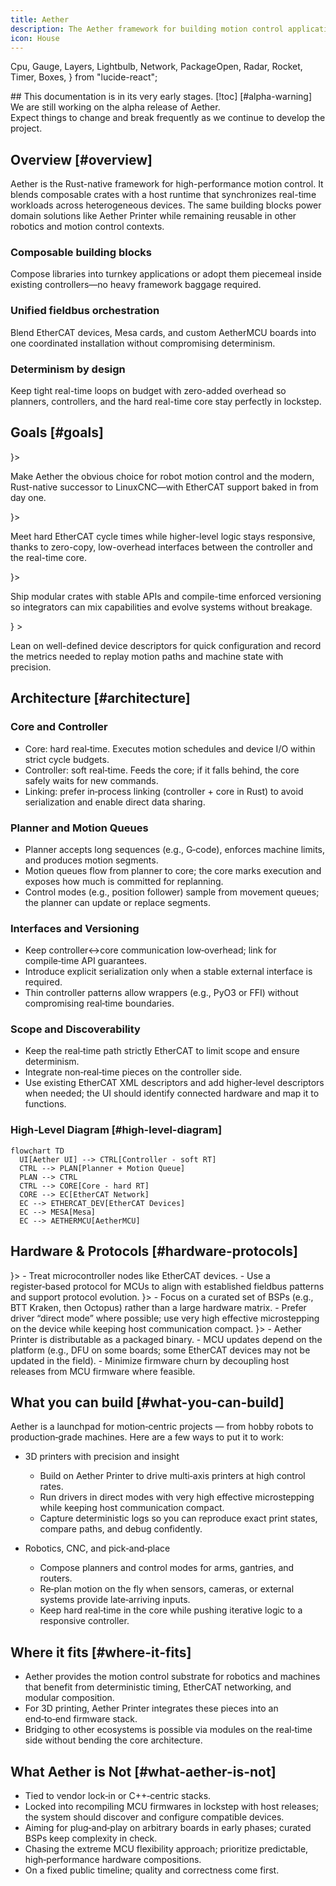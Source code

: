 ```yaml
---
title: Aether
description: The Aether framework for building motion control applications in Rust.
icon: House
---
```


  Cpu,
  Gauge,
  Layers,
  Lightbulb,
  Network,
  PackageOpen,
  Radar,
  Rocket,
  Timer,
  Boxes,
} from "lucide-react";

<Callout type="warning">
  ## This documentation is in its very early stages. [!toc] [#alpha-warning]
  We are still working on the alpha release of Aether.<br />
  Expect things to change and break frequently as we continue to develop the project.
</Callout>


## Overview [#overview]

Aether is the Rust-native framework for high-performance motion control. It blends composable crates with a host runtime that synchronizes real-time workloads across heterogeneous devices. The same building blocks power domain solutions like Aether Printer while remaining reusable in other robotics and motion control contexts.

<div className="mt-8 lib-overview-steps">
  <style>{`
    .lib-overview-steps .fd-steps {
      margin-left: 0;
      padding-left: 0;
      border-left: none;
    }
    .lib-overview-steps .fd-step {
      position: relative;
    }
    .lib-overview-steps .fd-step::before {
      display: none;
    }
  `}</style>
  <Steps>
    <Step>
      <div className="flex items-center gap-5">
        <div
          className="not-prose flex items-center justify-center rounded-full border"
          style={{
            borderColor: "var(--doc-color-lib)",
            backgroundColor: "hsla(141, 53%, 53%, 0.1)",
            color: "var(--doc-color-lib)",
            width: "3rem",
            height: "3rem",
          }}
        >
          <Layers className="h-5 w-5" />
        </div>
        <div className="space-y-2">
          <h3 className="text-base font-semibold text-fd-card-foreground">Composable building blocks</h3>
          <p className="text-sm text-fd-muted-foreground">
            Compose libraries into turnkey applications or adopt them piecemeal inside existing controllers—no heavy framework baggage required.
          </p>
        </div>
      </div>
    </Step>
    <Step>
      <div className="mt-6 flex items-center gap-5">
        <div
          className="not-prose flex items-center justify-center rounded-full border"
          style={{
            borderColor: "var(--doc-color-lib)",
            backgroundColor: "hsla(141, 53%, 53%, 0.1)",
            color: "var(--doc-color-lib)",
            width: "3rem",
            height: "3rem",
          }}
        >
          <Network className="h-5 w-5" />
        </div>
        <div className="space-y-2">
          <h3 className="text-base font-semibold text-fd-card-foreground">Unified fieldbus orchestration</h3>
          <p className="text-sm text-fd-muted-foreground">
            Blend EtherCAT devices, Mesa cards, and custom AetherMCU boards into one coordinated installation without compromising determinism.
          </p>
        </div>
      </div>
    </Step>
    <Step>
      <div className="mt-6 flex items-center gap-5">
        <div
          className="not-prose flex items-center justify-center rounded-full border"
          style={{
            borderColor: "var(--doc-color-lib)",
            backgroundColor: "hsla(141, 53%, 53%, 0.1)",
            color: "var(--doc-color-lib)",
            width: "3rem",
            height: "3rem",
          }}
        >
          <Gauge className="h-5 w-5" />
        </div>
        <div className="space-y-2">
          <h3 className="text-base font-semibold text-fd-card-foreground">Determinism by design</h3>
          <p className="text-sm text-fd-muted-foreground">
            Keep tight real-time loops on budget with zero-added overhead so planners, controllers, and the hard real-time core stay perfectly in lockstep.
          </p>
        </div>
      </div>
    </Step>
  </Steps>
</div>


## Goals [#goals]

<Cards className="mt-6">
  <Card title="Mission-first motion" icon={<Rocket className="text-red-500" />}>
    <p>
      Make Aether the obvious choice for robot motion control and the modern, Rust-native successor to LinuxCNC—with EtherCAT support baked in from day one.
    </p>
  </Card>
  <Card title="Real-time confidence" icon={<Timer className="text-sky-500" />}>
    <p>
      Meet hard EtherCAT cycle times while higher-level logic stays responsive, thanks to zero-copy, low-overhead interfaces between the controller and the real-time core.
    </p>
  </Card>
  <Card title="Composable Rust surface" icon={<Boxes className="text-amber-400" />}>
    <p>
      Ship modular crates with stable APIs and compile-time enforced versioning so integrators can mix capabilities and evolve systems without breakage.
    </p>
  </Card>
  <Card
    title="Discoverable and observable"
    icon={<Radar style={{ color: "var(--doc-color-lib)" }} />}
  >
    <p>
      Lean on well-defined device descriptors for quick configuration and record the metrics needed to replay motion paths and machine state with precision.
    </p>
  </Card>
</Cards>


## Architecture [#architecture]

### Core and Controller

- Core: hard real‑time. Executes motion schedules and device I/O within strict cycle budgets.
- Controller: soft real‑time. Feeds the core; if it falls behind, the core safely waits for new commands.
- Linking: prefer in‑process linking (controller + core in Rust) to avoid serialization and enable direct data sharing.

### Planner and Motion Queues

- Planner accepts long sequences (e.g., G‑code), enforces machine limits, and produces motion segments.
- Motion queues flow from planner to core; the core marks execution and exposes how much is committed for replanning.
- Control modes (e.g., position follower) sample from movement queues; the planner can update or replace segments.

### Interfaces and Versioning

- Keep controller↔core communication low‑overhead; link for compile‑time API guarantees.
- Introduce explicit serialization only when a stable external interface is required.
- Thin controller patterns allow wrappers (e.g., PyO3 or FFI) without compromising real‑time boundaries.

### Scope and Discoverability

- Keep the real‑time path strictly EtherCAT to limit scope and ensure determinism.
- Integrate non‑real‑time pieces on the controller side.
- Use existing EtherCAT XML descriptors and add higher‑level descriptors when needed; the UI should identify connected hardware and map it to functions.

### High‑Level Diagram [#high-level-diagram]

```mermaid
flowchart TD
  UI[Aether UI] --> CTRL[Controller - soft RT]
  CTRL --> PLAN[Planner + Motion Queue]
  PLAN --> CTRL
  CTRL --> CORE[Core - hard RT]
  CORE --> EC[EtherCAT Network]
  EC --> ETHERCAT_DEV[EtherCAT Devices]
  EC --> MESA[Mesa]
  EC --> AETHERMCU[AetherMCU]
```


## Hardware & Protocols [#hardware-protocols]

<Cards>
  <Card title="Device Model" icon={<Lightbulb />}>
      - Treat microcontroller nodes like EtherCAT devices.
      - Use a register‑based protocol for MCUs to align with established fieldbus patterns and support protocol evolution.
  </Card>
  <Card title="Boards and Drivers" icon={<Cpu />}>
    - Focus on a curated set of BSPs (e.g., BTT Kraken, then Octopus) rather than a large hardware matrix.
    - Prefer driver “direct mode” where possible; use very high effective microstepping on the device while keeping host communication compact.
  </Card>
  <Card title="Packaging and Updates" icon={<PackageOpen />}>
    - Aether Printer is distributable as a packaged binary.
    - MCU updates depend on the platform (e.g., DFU on some boards; some EtherCAT devices may not be updated in the field).
    - Minimize firmware churn by decoupling host releases from MCU firmware where feasible.
  </Card>
</Cards>


## What you can build [#what-you-can-build]

Aether is a launchpad for motion‑centric projects — from hobby robots to production‑grade machines. Here are a few ways to put it to work:

- 3D printers with precision and insight
  - Build on Aether Printer to drive multi‑axis printers at high control rates.
  - Run drivers in direct modes with very high effective microstepping while keeping host communication compact.
  - Capture deterministic logs so you can reproduce exact print states, compare paths, and debug confidently.

- Robotics, CNC, and pick‑and‑place
  - Compose planners and control modes for arms, gantries, and routers.
  - Re‑plan motion on the fly when sensors, cameras, or external systems provide late‑arriving inputs.
  - Keep hard real‑time in the core while pushing iterative logic to a responsive controller.


## Where it fits [#where-it-fits]

- Aether provides the motion control substrate for robotics and machines that benefit from deterministic timing, EtherCAT networking, and modular composition.
- For 3D printing, Aether Printer integrates these pieces into an end‑to‑end firmware stack.
- Bridging to other ecosystems is possible via modules on the real‑time side without bending the core architecture.


## What Aether is Not [#what-aether-is-not]

- Tied to vendor lock‑in or C++‑centric stacks.
- Locked into recompiling MCU firmwares in lockstep with host releases; the system should discover and configure compatible devices.
- Aiming for plug‑and‑play on arbitrary boards in early phases; curated BSPs keep complexity in check.
- Chasing the extreme MCU flexibility approach; prioritize predictable, high‑performance hardware compositions.
- On a fixed public timeline; quality and correctness come first.
